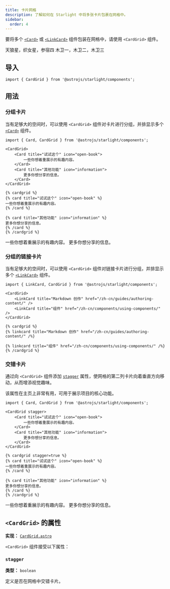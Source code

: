 ```yaml
---
title: 卡片网格
description: 了解如何在 Starlight 中将多张卡片包裹在网格中。
sidebar:
  order: 4
---
```



要将多个 [`<Card>`](/zh-cn/components/cards/) 或 [`<LinkCard>`](/zh-cn/components/link-cards/) 组件包装在网格中，请使用 `<CardGrid>` 组件。


<Preview>

<CardGrid slot="preview">
	<Card title="星星" icon="star">
		天狼星，织女星，参宿四
	</Card>
	<Card title="卫星" icon="moon">
		木卫一，木卫二，木卫三
	</Card>
</CardGrid>

</Preview>

## 导入

```tsx
import { CardGrid } from '@astrojs/starlight/components';
```

## 用法

### 分组卡片

当有足够大的空间时，可以使用 `<CardGrid>` 组件对卡片进行分组，并排显示多个 [`<Card>`](/zh-cn/components/cards/) 组件。

<Preview>

```mdx {3,10}
import { Card, CardGrid } from '@astrojs/starlight/components';

<CardGrid>
	<Card title="试试这个" icon="open-book">
		一些你想着重展示的有趣内容。
	</Card>
	<Card title="其他功能" icon="information">
		更多你想分享的信息。
	</Card>
</CardGrid>
```

<Fragment slot="markdoc">

```markdoc {1,9}
{% cardgrid %}
{% card title="试试这个" icon="open-book" %}
一些你想着重展示的有趣内容。
{% /card %}

{% card title="其他功能" icon="information" %}
更多你想分享的信息。
{% /card %}
{% /cardgrid %}
```

</Fragment>

<CardGrid slot="preview">
	<Card title="试试这个" icon="open-book">
		一些你想着重展示的有趣内容。
	</Card>
	<Card title="其他功能" icon="information">
		更多你想分享的信息。
	</Card>
</CardGrid>

</Preview>

### 分组的链接卡片

当有足够大的空间时，可以使用 `<CardGrid>` 组件对链接卡片进行分组，并排显示多个 [`<LinkCard>`](/zh-cn/components/link-cards/) 组件。

<Preview>

```mdx {3,6}
import { LinkCard, CardGrid } from '@astrojs/starlight/components';

<CardGrid>
	<LinkCard title="Markdown 创作" href="/zh-cn/guides/authoring-content/" />
	<LinkCard title="组件" href="/zh-cn/components/using-components/" />
</CardGrid>
```

<Fragment slot="markdoc">

```markdoc {1,5}
{% cardgrid %}
{% linkcard title="Markdown 创作" href="/zh-cn/guides/authoring-content/" /%}

{% linkcard title="组件" href="/zh-cn/components/using-components/" /%}
{% /cardgrid %}
```

</Fragment>

<CardGrid slot="preview">
	<LinkCard title="Markdown 创作" href="/zh-cn/guides/authoring-content/" />
	<LinkCard title="组件" href="/zh-cn/components/using-components/" />
</CardGrid>

</Preview>

### 交错卡片

通过向 `<CardGrid>` 组件添加 [`stagger`](#stagger) 属性，使网格的第二列卡片向着垂直方向移动，从而增添视觉趣味。

该属性在主页上非常有用，可用于展示项目的核心功能。

<Preview>

```mdx "stagger"
import { Card, CardGrid } from '@astrojs/starlight/components';

<CardGrid stagger>
	<Card title="试试这个" icon="open-book">
		一些你想着重展示的有趣内容。
	</Card>
	<Card title="其他功能" icon="information">
		更多你想分享的信息。
	</Card>
</CardGrid>
```

<Fragment slot="markdoc">

```markdoc "stagger=true"
{% cardgrid stagger=true %}
{% card title="试试这个" icon="open-book" %}
一些你想着重展示的有趣内容。
{% /card %}

{% card title="其他功能" icon="information" %}
更多你想分享的信息。
{% /card %}
{% /cardgrid %}
```

</Fragment>

<CardGrid slot="preview" stagger>
	<Card title="试试这个" icon="open-book">
		一些你想着重展示的有趣内容。
	</Card>
	<Card title="其他功能" icon="information">
		更多你想分享的信息。
	</Card>
</CardGrid>

</Preview>

## `<CardGrid>` 的属性

**实现：** [`CardGrid.astro`](https://github.com/withastro/starlight/blob/main/packages/starlight/user-components/CardGrid.astro)

`<CardGrid>` 组件接受以下属性：

### `stagger`

**类型：** `boolean`

定义是否在网格中交错卡片。
